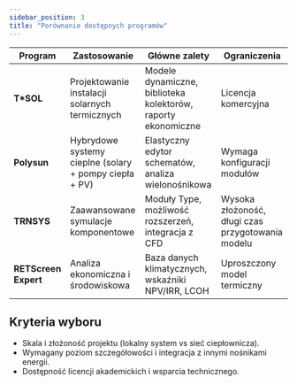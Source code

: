 ```yaml
---
sidebar_position: 3
title: "Porównanie dostępnych programów"
---
```


| Program | Zastosowanie | Główne zalety | Ograniczenia |
| --- | --- | --- | --- |
| **T*SOL** | Projektowanie instalacji solarnych termicznych | Modele dynamiczne, biblioteka kolektorów, raporty ekonomiczne | Licencja komercyjna |
| **Polysun** | Hybrydowe systemy cieplne (solary + pompy ciepła + PV) | Elastyczny edytor schematów, analiza wielonośnikowa | Wymaga konfiguracji modułów |
| **TRNSYS** | Zaawansowane symulacje komponentowe | Moduły Type, możliwość rozszerzeń, integracja z CFD | Wysoka złożoność, długi czas przygotowania modelu |
| **RETScreen Expert** | Analiza ekonomiczna i środowiskowa | Baza danych klimatycznych, wskaźniki NPV/IRR, LCOH | Uproszczony model termiczny |

## Kryteria wyboru

- Skala i złożoność projektu (lokalny system vs sieć ciepłownicza).
- Wymagany poziom szczegółowości i integracja z innymi nośnikami energii.
- Dostępność licencji akademickich i wsparcia technicznego.

